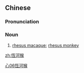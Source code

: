{{also|恒河猴}}
==Chinese==
{{zh-forms|s=恒河猴|type=21}}

===Pronunciation===
{{zh-pron
|m=hénghéhóu
|cat=n
}}

===Noun===
{{zh-noun}}

# [[rhesus macaque]]; [[rhesus monkey]]

[[Category:zh:Primates|心06恆河猴]]

[[zh:恆河猴]]